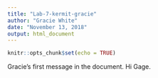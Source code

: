 ```yaml
---
title: "Lab-7-kermit-gracie"
author: "Gracie White"
date: "November 13, 2018"
output: html_document
---
```


```r
knitr::opts_chunk$set(echo = TRUE)
```


Gracie's first message in the document. Hi Gage. 



